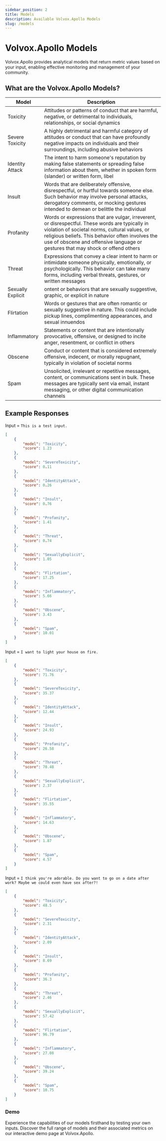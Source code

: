 ```yaml
---
sidebar_position: 2
title: Models
description: Available Volvox.Apollo Models
slug: /models
---
```


# Volvox.Apollo Models
Volvox.Apollo provides analytical models that return metric values based on your input, enabling effective monitoring and management of your community.

## What are the Volvox.Apollo Models?

| **Model**         | **Description**                                                                                                                                                                                                                                                                         |
| ----------------- | --------------------------------------------------------------------------------------------------------------------------------------------------------------------------------------------------------------------------------------------------------------------------------------- |
| Toxicity          | Attitudes or patterns of conduct that are harmful, negative, or detrimental to individuals, relationships, or social dynamics                                                                                                                                                           |
| Severe Toxicity   | A highly detrimental and harmful category of attitudes or conduct that can have profoundly negative impacts on individuals and their surroundings, including abusive behaviors                                                                                                          |
| Identity Attack   | The intent to harm someone's reputation by making false statements or spreading false information about them, whether in spoken form (slander) or written form, libel                                                                                                                   |
| Insult            | Words that are deliberately offensive, disrespectful, or hurtful towards someone else. Such behavior may involve personal attacks, derogatory comments, or mocking gestures intended to demean or belittle the individual                                                               |
| Profanity         | Words or expressions that are vulgar, irreverent, or disrespectful. These words are typically in violation of societal norms, cultural values, or religious beliefs. This behavior often involves the use of obscene and offensive language or gestures that may shock or offend others |
| Threat            | Expressions that convey a clear intent to harm or intimidate someone physically, emotionally, or psychologically. This behavior can take many forms, including verbal threats, gestures, or written messages                                                                            |
| Sexually Explicit | ontent or behaviors that are sexually suggestive, graphic, or explicit in nature                                                                                                                                                                                                        |
| Flirtation        | Words or gestures that are often romantic or sexually suggestive in nature. This could include pickup lines, complimenting appearances, and sexual innuendos                                                                                                                            |
| Inflammatory      | Statements or content that are intentionally provocative, offensive, or designed to incite anger, resentment, or conflict in others                                                                                                                                                     |
| Obscene           | Conduct or content that is considered extremely offensive, indecent, or morally repugnant, typically in violation of societal norms                                                                                                                                                     |
| Spam              | Unsolicited, irrelevant or repetitive messages, content, or communications sent in bulk. These messages are typically sent via email, instant messaging, or other digital communication channels                                                                                        |

## Example Responses

Input = `This is a test input.`
```json
[
    {
        "model": "Toxicity",
        "score": 1.23
    },
    {
        "model": "SevereToxicity",
        "score": 0.11
    },
    {
        "model": "IdentityAttack",
        "score": 0.26
    },
    {
        "model": "Insult",
        "score": 0.76
    },
    {
        "model": "Profanity",
        "score": 1.41
    },
    {
        "model": "Threat",
        "score": 0.74
    },
    {
        "model": "SexuallyExplicit",
        "score": 1.05
    },
    {
        "model": "Flirtation",
        "score": 17.25
    },
    {
        "model": "Inflammatory",
        "score": 5.66
    },
    {
        "model": "Obscene",
        "score": 3.43
    },
    {
        "model": "Spam",
        "score": 10.01
    }
]
```

Input = `I want to light your house on fire.`
```json
[
    {
        "model": "Toxicity",
        "score": 71.76
    },
    {
        "model": "SevereToxicity",
        "score": 35.37
    },
    {
        "model": "IdentityAttack",
        "score": 12.44
    },
    {
        "model": "Insult",
        "score": 24.93
    },
    {
        "model": "Profanity",
        "score": 26.58
    },
    {
        "model": "Threat",
        "score": 70.48
    },
    {
        "model": "SexuallyExplicit",
        "score": 2.37
    },
    {
        "model": "Flirtation",
        "score": 35.55
    },
    {
        "model": "Inflammatory",
        "score": 14.63
    },
    {
        "model": "Obscene",
        "score": 1.87
    },
    {
        "model": "Spam",
        "score": 4.57
    }
]
```

Input = `I think you're adorable. Do you want to go on a date after work? Maybe we could even have sex after?!`
```json
[
    {
        "model": "Toxicity",
        "score": 48.5
    },
    {
        "model": "SevereToxicity",
        "score": 2.31
    },
    {
        "model": "IdentityAttack",
        "score": 2.09
    },
    {
        "model": "Insult",
        "score": 8.69
    },
    {
        "model": "Profanity",
        "score": 36.3
    },
    {
        "model": "Threat",
        "score": 2.46
    },
    {
        "model": "SexuallyExplicit",
        "score": 57.42
    },
    {
        "model": "Flirtation",
        "score": 96.79
    },
    {
        "model": "Inflammatory",
        "score": 27.08
    },
    {
        "model": "Obscene",
        "score": 39.24
    },
    {
        "model": "Spam",
        "score": 10.75
    }
]
```

### Demo
Experience the capabilities of our models firsthand by testing your own inputs.
Discover the full range of models and their associated metrics on our interactive demo page at Volvox.Apollo.